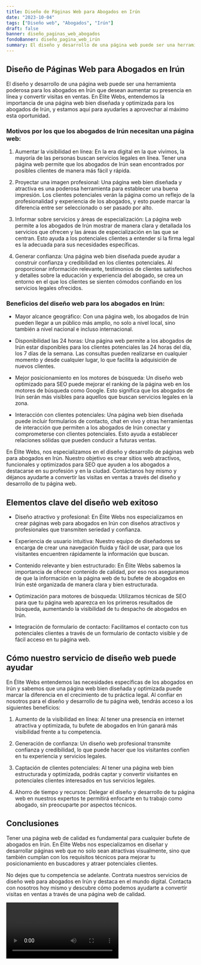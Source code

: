 ```yaml
---
title: Diseño de Páginas Web para Abogados en Irún
date: "2023-10-04"
tags: ["Diseño web", "Abogados", "Irún"]
draft: false
banner: diseño_paginas_web_abogados
fondoBanner: diseño_pagina_web_irún
summary: El diseño y desarrollo de una página web puede ser una herramienta poderosa para los abogados en Irún que desean aumentar su presencia en línea y convertir visitas en ventas. En Élite Webs, entendemos la importancia de una página web bien diseñada y optimizada para los abogados de Irún, y estamos aquí para ayudarles a aprovechar al máximo esta oportunidad.
---
```



## Diseño de Páginas Web para Abogados en Irún

El diseño y desarrollo de una página web puede ser una herramienta poderosa para los abogados en Irún que desean aumentar su presencia en línea y convertir visitas en ventas. En Élite Webs, entendemos la importancia de una página web bien diseñada y optimizada para los abogados de Irún, y estamos aquí para ayudarles a aprovechar al máximo esta oportunidad.

### Motivos por los que los abogados de Irún necesitan una página web:

1. Aumentar la visibilidad en línea: En la era digital en la que vivimos, la mayoría de las personas buscan servicios legales en línea. Tener una página web permite que los abogados de Irún sean encontrados por posibles clientes de manera más fácil y rápida.

2. Proyectar una imagen profesional: Una página web bien diseñada y atractiva es una poderosa herramienta para establecer una buena impresión. Los clientes potenciales verán la página como un reflejo de la profesionalidad y experiencia de los abogados, y esto puede marcar la diferencia entre ser seleccionado o ser pasado por alto.

3. Informar sobre servicios y áreas de especialización: La página web permite a los abogados de Irún mostrar de manera clara y detallada los servicios que ofrecen y las áreas de especialización en las que se centran. Esto ayuda a los potenciales clientes a entender si la firma legal es la adecuada para sus necesidades específicas.

4. Generar confianza: Una página web bien diseñada puede ayudar a construir confianza y credibilidad en los clientes potenciales. Al proporcionar información relevante, testimonios de clientes satisfechos y detalles sobre la educación y experiencia del abogado, se crea un entorno en el que los clientes se sienten cómodos confiando en los servicios legales ofrecidos.

### Beneficios del diseño web para los abogados en Irún:

- Mayor alcance geográfico: Con una página web, los abogados de Irún pueden llegar a un público más amplio, no solo a nivel local, sino también a nivel nacional e incluso internacional.

- Disponibilidad las 24 horas: Una página web permite a los abogados de Irún estar disponibles para los clientes potenciales las 24 horas del día, los 7 días de la semana. Las consultas pueden realizarse en cualquier momento y desde cualquier lugar, lo que facilita la adquisición de nuevos clientes.

- Mejor posicionamiento en los motores de búsqueda: Un diseño web optimizado para SEO puede mejorar el ranking de la página web en los motores de búsqueda como Google. Esto significa que los abogados de Irún serán más visibles para aquellos que buscan servicios legales en la zona.

- Interacción con clientes potenciales: Una página web bien diseñada puede incluir formularios de contacto, chat en vivo y otras herramientas de interacción que permiten a los abogados de Irún conectar y comprometerse con clientes potenciales. Esto ayuda a establecer relaciones sólidas que pueden conducir a futuras ventas.

En Élite Webs, nos especializamos en el diseño y desarrollo de páginas web para abogados en Irún. Nuestro objetivo es crear sitios web atractivos, funcionales y optimizados para SEO que ayuden a los abogados a destacarse en su profesión y en la ciudad. Contáctanos hoy mismo y déjanos ayudarte a convertir las visitas en ventas a través del diseño y desarrollo de tu página web.

<GifSeo />

<Cta />

## Elementos clave del diseño web exitoso

- Diseño atractivo y profesional: En Élite Webs nos especializamos en crear páginas web para abogados en Irún con diseños atractivos y profesionales que transmiten seriedad y confianza.

- Experiencia de usuario intuitiva: Nuestro equipo de diseñadores se encarga de crear una navegación fluida y fácil de usar, para que los visitantes encuentren rápidamente la información que buscan.

- Contenido relevante y bien estructurado: En Élite Webs sabemos la importancia de ofrecer contenido de calidad, por eso nos aseguramos de que la información en la página web de tu bufete de abogados en Irún esté organizada de manera clara y bien estructurada.

- Optimización para motores de búsqueda: Utilizamos técnicas de SEO para que tu página web aparezca en los primeros resultados de búsqueda, aumentando la visibilidad de tu despacho de abogados en Irún.

- Integración de formulario de contacto: Facilitamos el contacto con tus potenciales clientes a través de un formulario de contacto visible y de fácil acceso en tu página web.

## Cómo nuestro servicio de diseño web puede ayudar

En Élite Webs entendemos las necesidades específicas de los abogados en Irún y sabemos que una página web bien diseñada y optimizada puede marcar la diferencia en el crecimiento de tu práctica legal. Al confiar en nosotros para el diseño y desarrollo de tu página web, tendrás acceso a los siguientes beneficios:

1. Aumento de la visibilidad en línea: Al tener una presencia en internet atractiva y optimizada, tu bufete de abogados en Irún ganará más visibilidad frente a tu competencia.

2. Generación de confianza: Un diseño web profesional transmite confianza y credibilidad, lo que puede hacer que los visitantes confíen en tu experiencia y servicios legales.

3. Captación de clientes potenciales: Al tener una página web bien estructurada y optimizada, podrás captar y convertir visitantes en potenciales clientes interesados en tus servicios legales.

4. Ahorro de tiempo y recursos: Delegar el diseño y desarrollo de tu página web en nuestros expertos te permitirá enfocarte en tu trabajo como abogado, sin preocuparte por aspectos técnicos.

## Conclusiones

Tener una página web de calidad es fundamental para cualquier bufete de abogados en Irún. En Élite Webs nos especializamos en diseñar y desarrollar páginas web que no solo sean atractivas visualmente, sino que también cumplan con los requisitos técnicos para mejorar tu posicionamiento en buscadores y atraer potenciales clientes.

No dejes que tu competencia se adelante. Contrata nuestros servicios de diseño web para abogados en Irún y destaca en el mundo digital. Contacta con nosotros hoy mismo y descubre cómo podemos ayudarte a convertir visitas en ventas a través de una página web de calidad.

<Video />

<CtaBot job="Abogados" city="Irún" />

<Gmaps query="Irún+españa+maps" />
